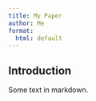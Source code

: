 ```yaml
---
title: My Paper
author: Me
format:
  html: default
---
```


## Introduction

Some text in markdown.
